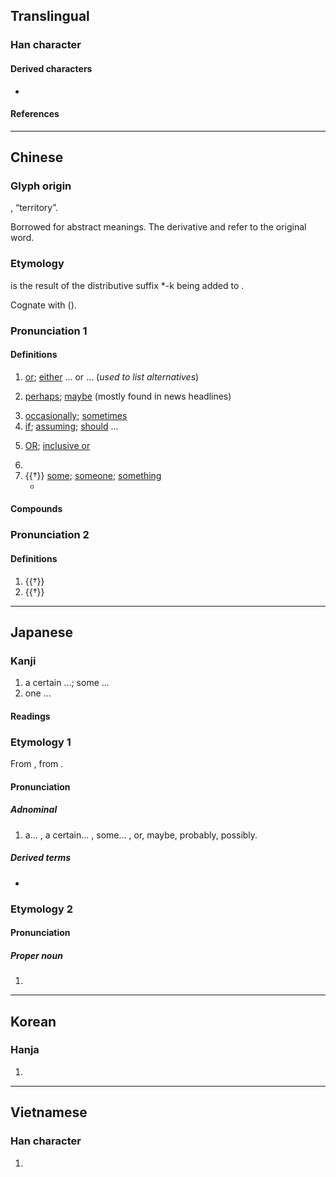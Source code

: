 {{also|咸|戓|哉}}
{{character info}}
==Translingual==
{{stroke order|strokes=8}}
{{stroke order|type=animate}}

===Han character===
{{Han char|rn=62|rad=戈|as=04|sn=8|four=53100|canj=IRM|ids=⿹戈⿱口㇀}}

====Derived characters====
* {{l|mul|[[㖪]], [[域]], [[惐]], [[掝]], [[淢]], [[䧕]], [[棫]], [[𤊨]], [[琙]], [[㽣]], [[䂸]], [[稢]], [[緎]], [[聝]], [[𠒬]], [[戫]], [[蜮]], [[䬎]]([[𬱿]]), [[馘]], [[䤋]], [[䮙]], [[魊]], [[䱛]]([[𮬟]]), [[𠜻]], [[㰲]], [[㚜]], [[罭]], [[窢]], [[䈅]], [[䍞]], [[閾]]([[阈]]), [[惑]], [[㳼]], [[𤦂]], [[𢨋]], [[䰥]], [[彧]], [[𤷇]], [[國]]([[国]])}}

====References====
{{Han ref|kx=0412.180|dkj=11563|dj=0754.170|hdz=21402.080|uh=6216}}

----

==Chinese==
{{zh-forms|alt=戓,𢈿}}

===Glyph origin===
{{Han etyl}}
{{Han compound|戈|t1=[[dagger-axe]] (used to defend the territory)|囗|t2=city wall|一|ls=ic}}, “territory”.

Borrowed for abstract meanings. The derivative {{och-l|國}} and {{och-l|域}} refer to the original word.

===Etymology===
{{och-l|或|someone; some}} is the result of the distributive suffix *-k being added to {{och-l|有|there is}}.

Cognate with {{och-l|又|again}} ({{zh-ref|Schuessler, 2007}}).

===Pronunciation 1===
{{zh-pron
|m=huò
|m-s=hue2
|dg=хуэй3
|c=waak6
|c-t=vak5
|g=fet6
|h=pfs=fe̍t;gd=fêd6
|j=hueh4
|mb=hŏ
|md=hĕ̤k
|mn=qz,jj:hia̍k/tw,xm,zz:he̍k
|mn-t=hog8
|w=5hhoq,5hhueq
|x=ho6
|mc=y
|oc=1,1
|ma=Zh-huò.ogg
|cat=con,adv,pron,part,det,n
}}

====Definitions====
{{zh-hanzi}}

# [[or]]; [[either]] ... or ... (''used to list alternatives'')
#: {{zh-x|^中國 或 ^日本|China '''or''' Japan}}
#: {{zh-x|或多或少|[[more or less]], some amount}}
#: {{zh-x|可以 說 兩 種 或 兩 種 以上 的 語言|able to speak two '''or''' more languages}}
# [[perhaps]]; [[maybe]] (mostly found in news headlines)
#: {{zh-x|代表團 已 出發， 明天 上午 或 可 到達。|The delegation has set out, and will '''probably''' arrive tomorrow morning.}}
# [[occasionally]]; [[sometimes]]
# [[if]]; [[assuming]]; [[should]] ...
# {{lb|zh|logic|computing}} [[OR]]; [[inclusive or]]
# {{n-g|[[particle]] used in [[negative]] [[sentence]]s to [[reinforce]] the negative [[tone]]}}
# {{†}} [[some]]; [[someone]]; [[something]]
#* {{zh-x|齊 人 伐 燕，勝 之。宣 王 問 曰：「或 謂 寡人 勿 取，或 謂 寡人 取 之。」|Qi attacked Yan, conquering it. King Xuan said: "'''Some people''' tell me not to take it [Yan] for myself; '''some''' tell me to take it".|CL|ref=Mengzi}}

====Compounds====
{{zh-der|fold=1|不可或缺|即或|容或|倘或|多言或中|偶或|或曰|或有|甚或|或許|或缺|或然率|或是|或謂|或人|或時|或者|或體|抑或|或則|設或|間或}}

===Pronunciation 2===
{{zh-pron
|m=yù
|c=wik6
|dial=n
|oc=2,n
|ma=y
|cat=n
}}

====Definitions====
{{zh-hanzi}}

# {{†}} {{zh-original|域|[[range]]; [[territory]]}}
# {{†}} {{zh-original|國|[[country]]}}

{{zh-cat|Elementary}}

----

==Japanese==


===Kanji===
{{ja-kanji|grade=n|rs=戈04}}

# a certain ...; some ...​
# one ...

====Readings====
{{ja-readings
|goon=わく
|kanon=こく
|kun=あるい- は, ある-, ある- は, ある- ひ は, ある-い は, あ-る, あ-るい は
|nanori=や
}}

=== Etymology 1 ===
{{ja-kanjitab|yomi=k|ある|alt=或る,ある}}

From {{inh|ja|ojp|-}}, from {{inh|ja|jpx-pro|*ari}}.
==== Pronunciation ====
{{ja-pron|ある|acc=1|acc_ref=DJR,NHK}}
===== Adnominal =====
{{ja-pos|adnominal|ある}}
# a... , a certain... , some... , or, maybe, probably, possibly.
=====Derived terms=====
* {{ja-r|或日|あるひ|some day}}

=== Etymology 2 ===
==== Pronunciation ====
{{ja-kanjitab|yomi=n|や}}
{{ja-pron|や|acc=1|acc_ref=DJR,NHK}}
===== Proper noun =====
{{ja-pos|proper noun|や}}
# {{zh-only used in|真或|{{given name|ja|male}}}}

----

==Korean==

===Hanja===
{{ko-hanja|hangeul=혹|eumhun=|rv=hok|mr=hok|y=hok}}

# {{rfdef|ko|sort=戈04}}

----

==Vietnamese==

===Han character===
{{vi-readings|reading=hoặc, hoắc|rs=戈04}}

# {{rfdef|vi|sort=戈04}}